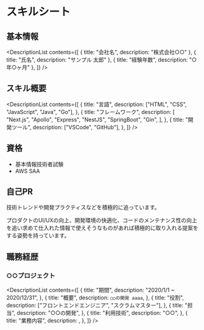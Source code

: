 

# スキルシート

<CreatedAt date="2023/12/4" />

## 基本情報

<DescriptionList
  contents={[
    { title: "会社名", description: "株式会社○○" },
    { title: "氏名", description: "サンプル 太郎" },
    { title: "経験年数", description: "○年○ヶ月" },
  ]}
/>

<Spacer />

## スキル概要

<DescriptionList
  contents={[
    {
      title: "言語",
      description: ["HTML", "CSS", "JavaScript", "Java", "Go"],
    },
    {
      title: "フレームワーク",
      description: [
        "Next.js",
        "Apollo",
        "Express",
        "NestJS",
        "SpringBoot",
        "Gin",
      ],
    },
    {
      title: "開発ツール",
      description: ["VSCode", "GitHub"],
    },
  ]}
/>

<Spacer />

## 資格

- 基本情報技術者試験
- AWS SAA

<Spacer />

## 自己PR

技術トレンドや開発プラクティスなどを積極的に追っています。

プロダクトのUI/UXの向上、開発環境の快適化、コードのメンテナンス性の向上を追い求めて仕入れた情報で使えそうなものがあれば積極的に取り入れる提案をする姿勢を持っています。

<Spacer />
<PageBreak />

## 職務経歴

### ○○プロジェクト

<DescriptionList
  contents={[
    {
      title: "期間",
      description: "2020/1/1 ~ 2020/12/31",
    },
    {
      title: "概要",
      description: `
      ○○の開発
      aaaa
      `,
    },
    {
      title: "役割",
      description: ["フロントエンドエンジニア", "スクラムマスター"],
    },
    {
      title: "担当",
      description: "○○の開発",
    },
    {
      title: "利用技術",
      description: "○○",
    },
    {
      title: "業務内容",
      description: <JobMdx />,
    },
  ]}
/>
